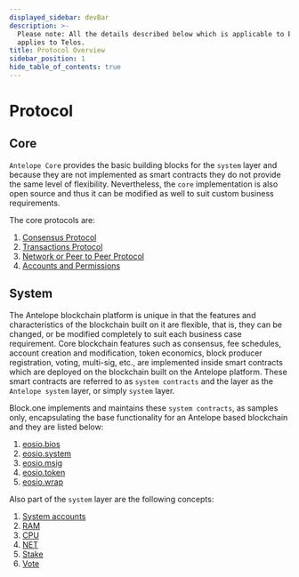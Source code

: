 ```yaml
---
displayed_sidebar: devBar
description: >-
  Please note: All the details described below which is applicable to EOSIO,
  applies to Telos.
title: Protocol Overview
sidebar_position: 1
hide_table_of_contents: true
---
```


# Protocol

## Core

`Antelope Core` provides the basic building blocks for the `system` layer and because they are not implemented as smart contracts they do not provide the same level of flexibility. Nevertheless, the `core` implementation is also open source and thus it can be modified as well to suit custom business requirements.

The core protocols are:

1. [Consensus Protocol](/overview/advanced/consensus)
2. [Transactions Protocol](/zero/about/transactions)
3. [Network or Peer to Peer Protocol](/zero/about/network_peer_protocol)
4. [Accounts and Permissions](/zero/about/accounts)

## System

The Antelope blockchain platform is unique in that the features and characteristics of the blockchain built on it are flexible, that is, they can be changed, or be modified completely to suit each business case requirement. Core blockchain features such as consensus, fee schedules, account creation and modification, token economics, block producer registration, voting, multi-sig, etc., are implemented inside smart contracts which are deployed on the blockchain built on the Antelope platform. These smart contracts are referred to as `system contracts` and the layer as the `Antelope system` layer, or simply `system` layer.

Block.one implements and maintains these `system contracts`, as samples only, encapsulating the base functionality for an Antelope based blockchain and they are listed below:

1. [eosio.bios](https://developers.eos.io/manuals/eosio.contracts/latest/action-reference/eosio.bios)
2. [eosio.system](https://developers.eos.io/manuals/eosio.contracts/latest/action-reference/eosio.system)
3. [eosio.msig](https://developers.eos.io/manuals/eosio.contracts/latest/action-reference/eosio.msig)
4. [eosio.token](https://developers.eos.io/manuals/eosio.contracts/latest/action-reference/eosio.token)
5. [eosio.wrap](https://developers.eos.io/manuals/eosio.contracts/latest/action-reference/eosio.wrap)

Also part of the `system` layer are the following concepts:

1. [System accounts](https://developers.eos.io/manuals/eosio.contracts/latest/index/#system-contracts-system-accounts-priviledged-accounts)
2. [RAM](https://developers.eos.io/manuals/eosio.contracts/latest/index/#ram)
3. [CPU](https://developers.eos.io/manuals/eosio.contracts/latest/index/#cpu)
4. [NET](https://developers.eos.io/manuals/eosio.contracts/latest/index/#net)
5. [Stake](https://developers.eos.io/manuals/eosio.contracts/latest/index/#stake)
6. [Vote](https://developers.eos.io/manuals/eosio.contracts/latest/index/#vote)

